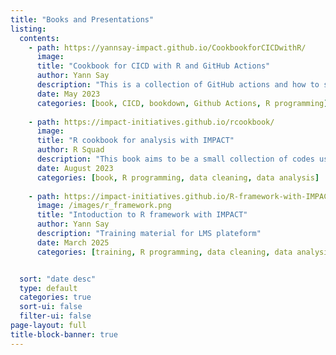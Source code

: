 ```yaml
---
title: "Books and Presentations"
listing:
  contents: 
    - path: https://yannsay-impact.github.io/CookbookforCICDwithR/
      image:
      title: "Cookbook for CICD with R and GitHub Actions"
      author: Yann Say
      description: "This is a collection of GitHub actions and how to set them with usethis(version 2.1.6) that can be found here. When I thought necessary I have added a few additional steps, e.g. when using other services from GitHub or Codecov."
      date: May 2023
      categories: [book, CICD, bookdown, Github Actions, R programming]
      
    - path: https://impact-initiatives.github.io/rcookbook/
      image:
      title: "R cookbook for analysis with IMPACT"
      author: R Squad
      description: "This book aims to be a small collection of codes used across different missions. It contains examples of different problems you can face and offers guidance to solve them. The codes are not exhaustive but just examples. It was written collaboratively."
      date: August 2023
      categories: [book, R programming, data cleaning, data analysis]
      
    - path: https://impact-initiatives.github.io/R-framework-with-IMPACT---how-to-use-the-tools/
      image: /images/r_framework.png
      title: "Intoduction to R framework with IMPACT"
      author: Yann Say
      description: "Training material for LMS plateform"
      date: March 2025
      categories: [training, R programming, data cleaning, data analysis, data visualization, quarto, github actions, lms]


  sort: "date desc"
  type: default
  categories: true
  sort-ui: false
  filter-ui: false
page-layout: full
title-block-banner: true
---
```


